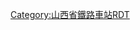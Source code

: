 {{Routemap
| title = 太原东站
| inline = <includeonly>yes</includeonly>
| map = 
CONTg\\\CONTg\\\\\\\~~[[同蒲铁路]][[上行线|上]]、[[下行线]][[大同站]]方向；[[石太铁路]]下、上行线[[太原北站]]方向
\\\STR\\\STR!~STRc2\CONT3!~STRc2\CONT3\\\\\\\\~~[[石太客运专线]]上、下行线[[石家庄站]]方向
\\\STR\\STRc2\KRZ3+1u!~STRc2\STR3+1!~STRc4\STRc4\\\\\\\\
\\\STR\STRc2\STR3+1!~STRc2\KRZ3+1u!~STRc4\STRc4\\\\\\\\\
\\\STR\STR+1\STR+1!~STRc4\STR!~STRc4\\\\\\\\\\
\\\STRg\STRg\STRf\STRf\\\\\\\\\\
\\\STR\STR\STR\STR\\\\\\\\\\
\\\STR\STR\STR\STR\\\\\\\\\\
\\\STR\STR\STR\STR\\\\\\\\\\
\\\STR\STR\STR\STR\\\\\\\\\\
\\\STR\STR\STR\STR\\\\\\\\\\
\\\STR\STR\STR\STR\\\\\\\\\\
\\\STR\STR\STR\STR\\\\\\\\\\
\\\STR\STR\STR\STR\\\\\\\\\\
\\\STR\STR\STR\STR\\\\\\\\\\
\\\ABZg2\ABZg3\STR!~STRc2\ABZg3\\\\\\\\\\
\\\ABZg+1\ABZg+4\ABZg+1\STR!~STRc4\ENDEa\\\\\\\\\
\\\STR\ABZg2\ABZg3\STR\STR\\\\\\\\\
\\STRc2\ABZg3\ABZg+1\ABZg+4\STR\STR\\\\\\\\\
\\STR+1\STR!~STRc24\ABZg3\ABZg2\STR!~STRc3\STR\\\\\\\\\
\\STR\ABZg+1\STR!~STRc4\STR!~STRc1\ABZg+4\STR\\\\\\\\\
\\STR\STR\STR\STR\ABZg2\ABZg2!~STRc3\STRc3\\\\\\\\
\\STR\STR\STR\STR\ABZg2!~STRc1\ABZ2+4g!~STRc13\STR2+4!~STRc3\STRc3\\\\\\\
\BUILDING\STR\STR\STR\STR\STR!~STRc1\STR+4!~STRc1\ABZ4+2f!~STRc1\STR2+4!~STRc3\STRc3\\\\\\
\STR\STR\STR\STR\STR\STR\STR\STR!~STRc1\STR+4!~STRc1\ABZ4+2f\STRc3\\\\\
\STR\STR\STR\STR\STR\STR\STR\STR\STR\STR!~STRc1\STR2+4\STRc3\\\\
\STR\STR\STR\STR\STR\STR\STR\STR\STR\STR\STRc1\ABZ4+2f\STRc3\\\
\STR\STR\STR\STR\STR\STR\STR\STR\STR\STR\STRc2\ABZg3!~STRc1\STR+4\\\
\STR\STR\STR\STR\STR\STR\STR+BSl\STR+BSr\STR\STR\STR+1\STR!~STRc4\ABZg2\STRc3\\
LSTR2+4\STR!~STRc3\STR\STR\STR\STR\STR\STR+BSl\STR+BSr\STR\STR\STR\STR\STR!~STRc1\STR+4\\
LSTR2+4!~STRc1\ABZg+4!~STRc3\STR\STR\STR\STR\STR\STR+BSl\STR+BSr\STR\STR\STR\STR\STR\STR\\
LSTR2+4!~STRc1\ABZ2+4g!~STRc3\STR!~STRc3\STR\STR\STR\STR\STR+BSl\STR+BSr\STR\STR\STR\STR\STR\STR\STRc2\LSTR3+1
LSTRq!~STRc1\ABZ2+4r!~STRc1\ABZg+4!~STRc3\STR\STR\STR\STR\STR+BSl\STR+BSr\STR\STR\STR\STR\STR\STR\STR+1\STRc4
\BS!~STRc1\BSr!~ABZg+4\STR\STR\STR\STR\STR+BSl\STR+BSr\STR\STR\STR\STR\STR\STR\STR\
\BS\ABZg2!~BSr\STR!~STRc3\STR\STR\STR\STR+BSl\STR+BSr\STR\STR\STR\STR\STR\STR\STR\
\BS\STR+BSr!~STRc1\ABZg+4\STR\STR\STR\STR+BSl\STR+BSr\STR\STR\STR\STR\STR\ABZg2\ABZg2!~STRc3\STRc3
\BS\STR+BSr\STR\STR\STR\STR\STR+BSl\STR+BSr\STR\STR\STR\STR\STR\STR!~STRc1\ABZg+4!~STRc1\LSTR2+4
\BS\STR+BSr\STR\STR\STR\STR\STR+BSl\STR+BSr\STR\STR\STR\STR\STR\STR\ABZg2\STRc3
\BS\STR+BSr\STR\STR\STR\STR\STR+BSl\STR+BSr\STR\STR\STR\STR\STR\STR\STR!~STRc1\STR+4
\BS\STR+BSr\STR\STR\STR\STR\STR+BSl\STR+BSr\STR\STR2\STR!~STRc3\STR\STR!~STRc2\STR3!~STRc2\STR3\STR
\BS\STR+BSr\STR\STR\STR\STR\STR\STR\STR\STRc1\ABZg+4!~STRc2\STR3!~STRc2\ABZ3+1g!~STRc2\STR3+1!~STRc4\STRc4\LSTR
\\STR\STR\STR\STR\STR\STR\STR\STR\STRc2\ABZ3+1g!~STRc2\STR3+1!~STRc24\STR3+1!~STRc4\STRc4\\
\\STR\STR\STR\STR\STR\STR\STR\STR\STR+1\STR+1!~STRc24\STR3+1!~STRc4\STRc4\\\
\\STR\STR\STR\STR\STR\STR\STR\STR\STR!~STRc2\ABZ3+1g\STRc4\\\\
\\STR\STR\STR\STR\STR\STR\STR\STR\ABZg+1\STRc4\\\\\
\\STR\STR\STR\STR\STR\STR\STR\ABZg2\ABZg3\\\\\\
\\STR2\STR!~STRc3\STR\STR\STR\STR!~STRc2\STR3\ABZg+1\ABZg+4\\\\\\
\\STRc1\ABZg+4\STR\STR\STR\ABZg+1\STRc24\STR3!~STRc2\STR3\\\\\\
\\\STR\STR\STR\STR\STR!~STRc2\STR3+1!~STRc2\STR3+1!~STRc4\STRc4\\\\\\
\\\ABZg2\STR!~STRc3\STR\STR\ABZg+1\STR+1!~STRc4\STRc4\\\\\\\
\\\STR!~STRc1\ABZg+4\STR\STR\STR\ABZg2\STRc3\\\\\\\
\\\STR\ABZg2\STR!~STRc3\STR\STR\STR!~STRc1\LSTR2+4\\\\\\\
\\\STR\STR!~STRc1\ABZg+4\STR!~STRc2\ABZg3\STR\\\\\\\\
\\\STR\STR\STR\ABZg+1\STR!~STRc24\STR3\\\\\\\\
\\\STR\STR\ABZg2\STR!~STRc3\ABZg+1\STRc4\\\\\\\\
\\\STR\STR\STR!~STRc1\ABZg+4\STR\\\\\\\\\
\\\STR\STR\STR\STR\STR\\\\\\\\\
\\\STR\STR\STR\ABZg2\STR!~STRc3\\\\\\\\\
\\\STR\STR\STR!~STRc2\ABZg3!~STRc1\ABZg+4\\\\\\\\\
\\\STR\STR\ABZg+1\STR!~STRc4\STR\\\\\\\\\
\\\STR\STR!~STRc2\ABZg3\STR\STR\\\\\\\\\
\\\STR\ABZg+1\ABZg2!~STRc4\STR!~STRc3\STR\\\\\\\\\
\\\STR!~STRc2\ABZg3\STR!~STRc1\ABZg+4\ENDEe\\\\\\\\\
\\\ABZg+1\STR!~STRc4\STR\STR\\\\\\\\\\
\\\STRg\STRg\STRf\STRf\\\\\\\\\\
\\\STR\CONTf\CONTf\STR\\\\\\\\\\~~[[石太客运专线]][[上行线|上]]、[[下行线]][[太原站]]方向
\\\CONTf\\\CONTf\\\\\\\\\\~~[[同蒲铁路]]上、下行线[[华山站 (陕西省)|华山站]]方向；[[石太铁路]]下、上行线石家庄方向
|bottom={{navbar|太原东站RDT}}
}}<noinclude>

{{Rdt intro|[[太原东站]]}}

[[Category:山西省鐵路車站RDT]]

</noinclude>